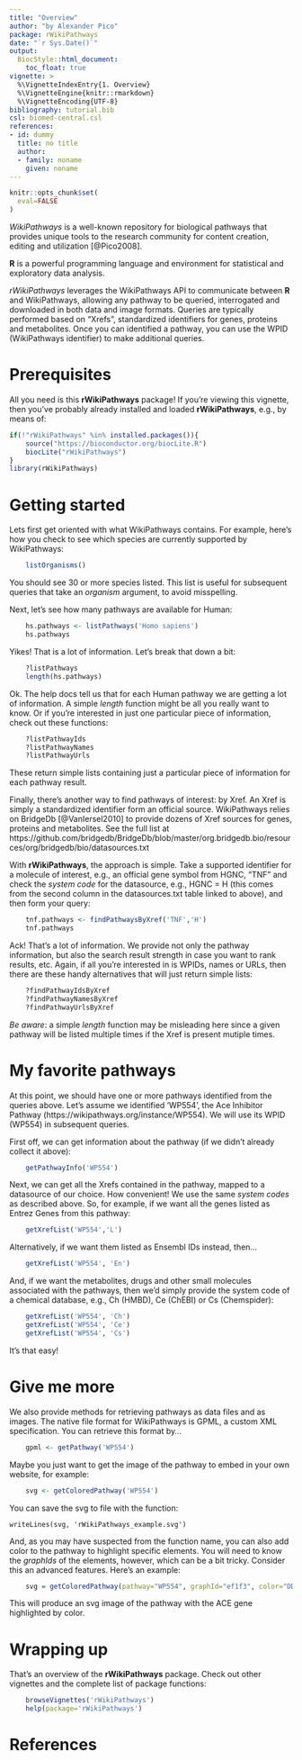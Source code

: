 ```yaml
---
title: "Overview"
author: "by Alexander Pico"
package: rWikiPathways
date: "`r Sys.Date()`"
output: 
  BiocStyle::html_document:
    toc_float: true
vignette: >
  %\VignetteIndexEntry{1. Overview}
  %\VignetteEngine{knitr::rmarkdown}
  %\VignetteEncoding{UTF-8}
bibliography: tutorial.bib
csl: biomed-central.csl
references:
- id: dummy
  title: no title
  author:
  - family: noname
    given: noname
---
```

```r
knitr::opts_chunk$set(
  eval=FALSE
)
```

*WikiPathways* is a well-known repository for biological pathways that provides unique tools to the research community for content creation, editing and utilization [@Pico2008].

**R** is a powerful programming language and environment for statistical and exploratory data analysis.

*rWikiPathways* leverages the WikiPathways API to communicate between **R** and WikiPathways, allowing any pathway to be queried, interrogated and downloaded in both data and image formats. Queries are typically performed based on "Xrefs", standardized identifiers for genes, proteins and metabolites. Once you can identified a pathway, you can use the WPID (WikiPathways identifier) to make additional queries.

# Prerequisites

All you need is this **rWikiPathways** package! If you're viewing this vignette, then you've probably  already installed and loaded **rWikiPathways**, e.g., by means of:

```r
if(!"rWikiPathways" %in% installed.packages()){
    source("https://bioconductor.org/biocLite.R")
    biocLite("rWikiPathways")
}
library(rWikiPathways)
```

# Getting started

Lets first get oriented with what WikiPathways contains. For example, here's how you check to see which species are currently supported by WikiPathways:

```r
    listOrganisms()
```

You should see 30 or more species listed. This list is useful for subsequent queries that take an *organism* argument, to avoid misspelling.

Next, let's see how many pathways are available for Human:
```r
    hs.pathways <- listPathways('Homo sapiens')
    hs.pathways
```

Yikes! That is a lot of information. Let's break that down a bit:

```r
    ?listPathways
    length(hs.pathways)
```

Ok. The help docs tell us that for each Human pathway we are getting a lot of information. A simple *length* function might be all you really want to know. Or if you're interested in just one particular piece of information, check out these functions:

```r
    ?listPathwayIds
    ?listPathwayNames
    ?listPathwayUrls
```

These return simple lists containing just a particular piece of information for each pathway result.

Finally, there's another way to find pathways of interest: by Xref. An Xref is simply a standardized identifier form an official source. WikiPathways relies on BridgeDb [@VanIersel2010] to provide dozens of Xref sources for genes, proteins and metabolites. See the full list at
https://github.com/bridgedb/BridgeDb/blob/master/org.bridgedb.bio/resources/org/bridgedb/bio/datasources.txt

With **rWikiPathways**, the approach is simple. Take a supported identifier for a molecule of interest, e.g., an official gene symbol from HGNC, "TNF" and check the *system code* for the datasource, e.g., HGNC = H (this comes from the second column in the datasources.txt table linked to above), and then form your query:

```r
    tnf.pathways <- findPathwaysByXref('TNF','H')
    tnf.pathways
```

Ack! That's a lot of information. We provide not only the pathway information, but also the search result strength in case you want to rank results, etc.  Again, if all you're interested in is WPIDs, names or URLs, then there are these handy alternatives that will just return simple lists:

```r
    ?findPathwayIdsByXref
    ?findPathwayNamesByXref
    ?findPathwayUrlsByXref
```

*Be aware*: a simple *length* function may be misleading here since a given pathway will be listed multiple times if the Xref is present mutiple times.

# My favorite pathways

At this point, we should have one or more pathways identified from the queries above. Let's assume we identified 'WP554', the Ace Inhibitor Pathway (https://wikipathways.org/instance/WP554). We will use its WPID (WP554)
in subsequent queries.

First off, we can get information about the pathway (if we didn't already collect it above):

```r
    getPathwayInfo('WP554')
```

Next, we can get all the Xrefs contained in the pathway, mapped to a datasource of our choice. How convenient!  We use the same *system codes* as described above. So, for example, if we want all the genes listed as Entrez Genes from this pathway:

```r
    getXrefList('WP554','L')
```

Alternatively, if we want them listed as Ensembl IDs instead, then...
```r
    getXrefList('WP554', 'En')
```

And, if we want the metabolites, drugs and other small molecules associated with the pathways, then we'd simply provide the system code of a chemical database, e.g., Ch (HMBD), Ce (ChEBI) or Cs (Chemspider):
```r
    getXrefList('WP554', 'Ch')
    getXrefList('WP554', 'Ce')
    getXrefList('WP554', 'Cs')
```

It's that easy!

# Give me more

We also provide methods for retrieving pathways as data files and as images. The native file format for WikiPathways is GPML, a custom XML specification. You can retrieve this format by...
```r
    gpml <- getPathway('WP554')
```

Maybe you just want to get the image of the pathway to embed in your own website, for example:

```r
    svg <- getColoredPathway('WP554')
```

You can save the svg to file with the function:

```
writeLines(svg, 'rWikiPathways_example.svg')
```

And, as you may have suspected from the function name, you can also add color to the pathway to highlight specific elements. You will need to know the *graphIds* of the elements, however, which can be a bit tricky. Consider this an advanced features. Here's an example:

```r
    svg = getColoredPathway(pathway="WP554", graphId="ef1f3", color="DD88FF");
```

This will produce an svg image of the pathway with the ACE gene highlighted by color.

# Wrapping up

That's an overview of the **rWikiPathways** package. Check out other vignettes and the complete list of package functions:

```r
    browseVignettes('rWikiPathways')
    help(package='rWikiPathways')
```

# References
